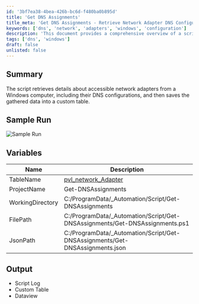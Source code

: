 ```yaml
---
id: '3bf7ea38-4bea-426b-bc6d-f480ba0b895d'
title: 'Get DNS Assignments'
title_meta: 'Get DNS Assignments - Retrieve Network Adapter DNS Configurations'
keywords: ['dns', 'network', 'adapters', 'windows', 'configuration']
description: 'This document provides a comprehensive overview of a script that retrieves details about accessible network adapters on a Windows computer, including their DNS configurations. It outlines the variables used in the script, the expected output, and includes a sample run for better understanding.'
tags: ['dns', 'windows']
draft: false
unlisted: false
---
```

## Summary

The script retrieves details about accessible network adapters from a Windows computer, including their DNS configurations, and then saves the gathered data into a custom table.

## Sample Run

![Sample Run](../../../static/img/Get---DNS-Assignments/image_1.png)

## Variables

| Name            | Description                                                                                     |
|-----------------|-------------------------------------------------------------------------------------------------|
| TableName       | [pvl_network_Adapter](https://proval.itglue.com/5078775/docs/14378279)                       |
| ProjectName     | Get-DNSAssignments                                                                              |
| WorkingDirectory | C:/ProgramData/_Automation/Script/Get-DNSAssignments                                          |
| FilePath        | C:/ProgramData/_Automation/Script/Get-DNSAssignments/Get-DNSAssignments.ps1                   |
| JsonPath        | C:/ProgramData/_Automation/Script/Get-DNSAssignments/Get-DNSAssignments.json                   |

## Output

- Script Log
- Custom Table
- Dataview












